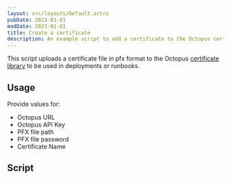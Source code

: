 ```yaml
---
layout: src/layouts/Default.astro
pubDate: 2023-01-01
modDate: 2023-01-01
title: Create a certificate
description: An example script to add a certificate to the Octopus certificate library.
---
```


This script uploads a certificate file in pfx format to the Octopus [certificate library](/docs/deployments/certificates) to be used in deployments or runbooks.

## Usage

Provide values for:

- Octopus URL
- Octopus API Key
- PFX file path
- PFX file password
- Certificate Name

## Script

<CreateCertificateScripts />
